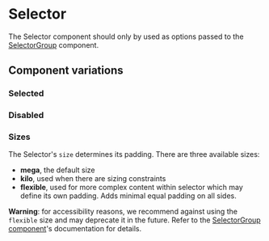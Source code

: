 
<Meta of={Stories} />

# Selector

<Status variant="stable" />

The Selector component should only by used as options passed to the [SelectorGroup](Forms/Selector/SelectorGroup) component.

<Story of={Stories.Base} />
<Props />

## Component variations

### Selected

<Story of={Stories.Selected} />

### Disabled

<Story of={Stories.Disabled} />

### Sizes

The Selector's `size` determines its padding. There are three available sizes:

- **mega**, the default size
- **kilo**, used when there are sizing constraints
- **flexible**, used for more complex content within selector which may define its own padding. Adds minimal equal padding on all sides.

**Warning**: for accessibility reasons, we recommend against using the `flexible` size and may deprecate it in the future. Refer to the [SelectorGroup component](Forms/Selector/SelectorGroup)'s documentation for details.

<Story of={Stories.Sizes} />
